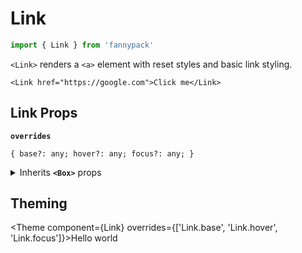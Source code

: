 
# Link

```jsx
import { Link } from 'fannypack'
```

`<Link>` renders a `<a>` element with reset styles and basic link styling.

```jsx-live
<Link href="https://google.com">Click me</Link>
```

## Link Props

<!-- Automatically generated -->

**`overrides`**

```
{ base?: any; hover?: any; focus?: any; }
```

<details><summary>Inherits <code><strong>&#60;Box&#62;</strong></code> props</summary>

**`use`**

```
string | ComponentClass<any, any> | FunctionComponent<any>
```

**`className`**

```
string
```

**`children`**

```
string | number | boolean | {} | ReactElement<any, string | ((props: any) => ReactElement<any, string | ... | (new (props: any) => Component<any, any, any>)>) | (new (props: any) => Component<any, any, any>)> | ReactNodeArray | ReactPortal | ((props: BoxProps) => ReactNode)
```

**`showBreakpoint`**

```
string
```

**`hiddenBreakpoint`**

```
string
```

**`elementRef`**

```
((instance: any) => void) | RefObject<any>
```

</details>

        

## Theming

<Theme component={Link} overrides={['Link.base', 'Link.hover', 'Link.focus']}>Hello world</Theme>
